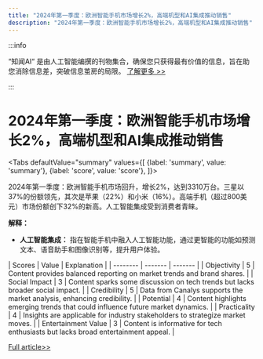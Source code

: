 ```yaml
---
title: "2024年第一季度：欧洲智能手机市场增长2%，高端机型和AI集成推动销售"
description: "2024年第一季度：欧洲智能手机市场增长2%，高端机型和AI集成推动销售"
---
```



:::info

“知闻AI“ 是由人工智能编撰的刊物集合，确保您只获得最有价值的信息，旨在助您消除信息差，突破信息茧房的局限。  [了解更多 >>](/)

:::

# 2024年第一季度：欧洲智能手机市场增长2%，高端机型和AI集成推动销售


<Tabs
	defaultValue="summary"
	values={[
	{label: 'summary', value: 'summary'},
	{label: 'score', value: 'score'},
]}>
<TabItem value="summary">


2024年第一季度：欧洲智能手机市场回升，增长2%，达到3310万台。三星以37%的份额领先，其次是苹果（22%）和小米（16%）。高端手机（超过800美元）市场份额创下32%的新高。人工智能集成受到消费者青睐。

**解释：**
- **人工智能集成：** 指在智能手机中融入人工智能功能，通过更智能的功能如预测文本、语音助手和图像识别等，提升用户体验。
</TabItem>
<TabItem value="score">
	| Scores     | Value   | Explanation |
	| -------- | ------- | ------- |
	| Objectivity  | 5    | Content provides balanced reporting on market trends and brand shares.    |
	| Social Impact | 3     | Content sparks some discussion on tech trends but lacks broader social impact.    |
	| Credibility    | 5    | Data from Canalys supports the market analysis, enhancing credibility.    |
	| Potential    | 4    | Content highlights emerging trends that could influence future market dynamics.    |
	| Practicality    | 4    | Insights are applicable for industry stakeholders to strategize market moves.    |
	| Entertainment Value    | 3    | Content is informative for tech enthusiasts but lacks broad entertainment appeal.    |
</TabItem>
</Tabs>

[Full article>>](https://readhub.cn/topic/8aH46w0RDPt)
